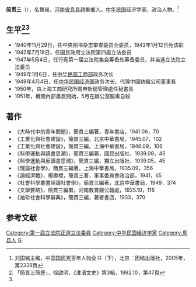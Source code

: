 {{Infobox Officeholder
|姓名=簡貫三
|圖像=File:簡貫三.jpg
|圖像大小=200px
|圖像說明=  
|字    = 名贊雍
|號    = 
|別名    = 
|出生日期 = 1901年？月？日
|出生地點 = 
|逝世日期 = {{dda|1951|5||1901||}}
|逝世地點 = 
|死因    = 
|墓地    = 
|籍貫    = 
|政黨    = 
|parents  =父簡仿葛
|配偶    = 
|伴侶    = 
|relatives  =祖父簡本清〔拔貢〕
|children  =  
|著作    = 
|past    = 
}}
'''简贯三'''（{{bd|1901年||1951年5月|}}），名贊雍，[[河南省|河南省]][[息县|息县]]趙集鄉人。[[中华民国|中华民国]]经济学家、政治人物。<ref name=kmt>刘国铭主编，中国国民党百年人物全书（下），北京：团结出版社，2005年，第2338页</ref>

== 生平<ref>「簡貫三簡歷」，徐啟明，《淮濱文史》第3輯，1992.10，第47頁</ref><ref name=kmt/> ==
* 1940年11月29日，任中央图书杂志审查委员会委员，1943年1月12日免该职
* 1942年7月18日，任国民政府立法院第四届立法委员
* 1947年5月4日，任行宪第一届立法院集会筹备处筹备委员，并当选立法院立法委员
* 1949年1月6日，任[[中华民国工商部|中华民国工商部]]政务次长
* 1949年4月4日，任[[中华民国经济部|中华民国经济部]]政务次长，代理中國紡織公司董事長
* 1950年，由上海工商研究所調申新總管理處任秘書長
* 1951年，機關內部肅反開始，5月在辦公室服毒自殺

== 著作 ==
* 《大時代中的青年問題》，簡貫三編著，青年書店，1941.06，70
* 《工業化與社會建設》，簡貫三編，北京中華書局，1945.07，102
* 《工業化與社會建設》，簡貫三編，上海中華書局，1946.09，106
* 《科學運動與讀書思潮》，簡貫三編著，國民出版社，1939.09，45
* 《科學運動與反讀書思潮》，簡貫三編，獨立出版社，1939.05，45
* 《理論社會學》，簡貫三編著，上海中華書局，1935.09，356
* 《論經濟戰》，楊壽標，簡貫三著，軍事委員會政治部，1941，65
* 《社會科學叢書理論社會學》，簡貫三編著，北京中華書局，1949，374
* 《文學要略》，簡貫三編纂，河南教育廳公報處，1925.10，116
* 《袖珍社會科學辭典》，簡貫三編，著者書店，1933，370
== 参考文献 ==
{{reflist}}
{{第4屆中華民國訓政時期立法委員名單}}
{{中華民國第一屆立法委員}}
[[Category:第一屆立法院正選立法委員|Category:第一屆立法院正選立法委員]]
[[Category:中华民国经济学家|Category:中华民国经济学家]]
[[Category:息县人|Category:息县人]]
[[Category:简姓|G]]